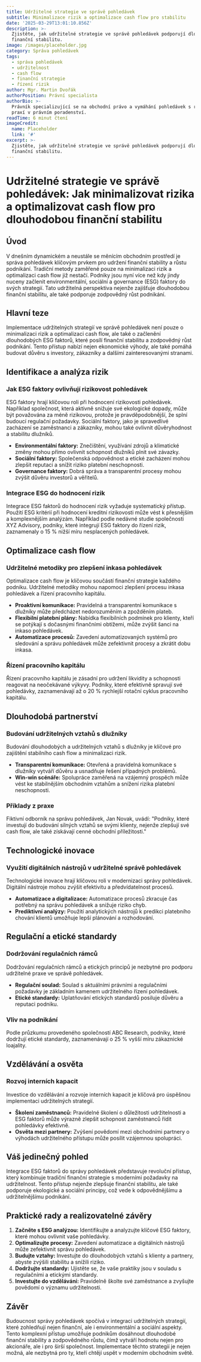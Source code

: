 ```yaml
---
title: Udržitelné strategie ve správě pohledávek
subtitle: Minimalizace rizik a optimalizace cash flow pro stabilitu
date: '2025-03-29T13:01:10.856Z'
description: >-
  Zjistěte, jak udržitelné strategie ve správě pohledávek podporují dlouhodobou
  finanční stabilitu.
image: /images/placeholder.jpg
category: Správa pohledávek
tags:
  - správa pohledávek
  - udržitelnost
  - cash flow
  - finanční strategie
  - řízení rizik
author: Mgr. Martin Dvořák
authorPosition: Právní specialista
authorBio: >-
  Právník specializující se na obchodní právo a vymáhání pohledávek s rozsáhlou
  praxí v právním poradenství.
readTime: 6 minut čtení
imageCredit:
  name: Placeholder
  link: '#'
excerpt: >-
  Zjistěte, jak udržitelné strategie ve správě pohledávek podporují dlouhodobou
  finanční stabilitu.
---
```

# Udržitelné strategie ve správě pohledávek: Jak minimalizovat rizika a optimalizovat cash flow pro dlouhodobou finanční stabilitu

## Úvod

V dnešním dynamickém a neustále se měnícím obchodním prostředí je správa pohledávek klíčovým prvkem pro udržení finanční stability a růstu podnikání. Tradiční metody zaměřené pouze na minimalizaci rizik a optimalizaci cash flow již nestačí. Podniky jsou nyní více než kdy jindy nuceny začlenit environmentální, sociální a governance (ESG) faktory do svých strategií. Tato udržitelná perspektiva nejenže zajišťuje dlouhodobou finanční stabilitu, ale také podporuje zodpovědný růst podnikání.

## Hlavní teze

Implementace udržitelných strategií ve správě pohledávek není pouze o minimalizaci rizik a optimalizaci cash flow, ale také o začlenění dlouhodobých ESG faktorů, které posílí finanční stabilitu a zodpovědný růst podnikání. Tento přístup nabízí nejen ekonomické výhody, ale také pomáhá budovat důvěru s investory, zákazníky a dalšími zainteresovanými stranami.

## Identifikace a analýza rizik

### Jak ESG faktory ovlivňují rizikovost pohledávek

ESG faktory hrají klíčovou roli při hodnocení rizikovosti pohledávek. Například společnost, která aktivně snižuje své ekologické dopady, může být považována za méně rizikovou, protože je pravděpodobnější, že splní budoucí regulační požadavky. Sociální faktory, jako je spravedlivé zacházení se zaměstnanci a zákazníky, mohou také ovlivnit důvěryhodnost a stabilitu dlužníků.

- **Environmentální faktory:** Znečištění, využívání zdrojů a klimatické změny mohou přímo ovlivnit schopnost dlužníků plnit své závazky.
- **Sociální faktory:** Společenská odpovědnost a etické zacházení mohou zlepšit reputaci a snížit riziko platební neschopnosti.
- **Governance faktory:** Dobrá správa a transparentní procesy mohou zvýšit důvěru investorů a věřitelů.

### Integrace ESG do hodnocení rizik

Integrace ESG faktorů do hodnocení rizik vyžaduje systematický přístup. Použití ESG kritérií při hodnocení kreditní rizikovosti může vést k přesnějším a komplexnějším analýzám. Například podle nedávné studie společnosti XYZ Advisory, podniky, které integrují ESG faktory do řízení rizik, zaznamenaly o 15 % nižší míru nesplacených pohledávek.

## Optimalizace cash flow

### Udržitelné metodiky pro zlepšení inkasa pohledávek

Optimalizace cash flow je klíčovou součástí finanční strategie každého podniku. Udržitelné metodiky mohou napomoci zlepšení procesu inkasa pohledávek a řízení pracovního kapitálu.

- **Proaktivní komunikace:** Pravidelná a transparentní komunikace s dlužníky může předcházet nedorozuměním a zpožděním plateb.
- **Flexibilní platební plány:** Nabídka flexibilních podmínek pro klienty, kteří se potýkají s dočasnými finančními obtížemi, může zvýšit šanci na inkaso pohledávek.
- **Automatizace procesů:** Zavedení automatizovaných systémů pro sledování a správu pohledávek může zefektivnit procesy a zkrátit dobu inkasa.

### Řízení pracovního kapitálu

Řízení pracovního kapitálu je zásadní pro udržení likvidity a schopnosti reagovat na neočekávané výkyvy. Podniky, které efektivně spravují své pohledávky, zaznamenávají až o 20 % rychlejší rotační cyklus pracovního kapitálu.

## Dlouhodobá partnerství

### Budování udržitelných vztahů s dlužníky

Budování dlouhodobých a udržitelných vztahů s dlužníky je klíčové pro zajištění stabilního cash flow a minimalizaci rizik.

- **Transparentní komunikace:** Otevřená a pravidelná komunikace s dlužníky vytváří důvěru a usnadňuje řešení případných problémů.
- **Win-win scénáře:** Spolupráce zaměřená na vzájemný prospěch může vést ke stabilnějším obchodním vztahům a snížení rizika platební neschopnosti.

### Příklady z praxe

Fiktivní odborník na správu pohledávek, Jan Novak, uvádí: "Podniky, které investují do budování silných vztahů se svými klienty, nejenže zlepšují své cash flow, ale také získávají cenné obchodní příležitosti."

## Technologické inovace

### Využití digitálních nástrojů v udržitelné správě pohledávek

Technologické inovace hrají klíčovou roli v modernizaci správy pohledávek. Digitální nástroje mohou zvýšit efektivitu a předvídatelnost procesů.

- **Automatizace a digitalizace:** Automatizace procesů zkracuje čas potřebný na správu pohledávek a snižuje riziko chyb.
- **Prediktivní analýzy:** Použití analytických nástrojů k predikci platebního chování klientů umožňuje lepší plánování a rozhodování.

## Regulační a etické standardy

### Dodržování regulačních rámců

Dodržování regulačních rámců a etických principů je nezbytné pro podporu udržitelné praxe ve správě pohledávek.

- **Regulační soulad:** Soulad s aktuálními právními a regulačními požadavky je základním kamenem udržitelného řízení pohledávek.
- **Etické standardy:** Uplatňování etických standardů posiluje důvěru a reputaci podniku.

### Vliv na podnikání

Podle průzkumu provedeného společností ABC Research, podniky, které dodržují etické standardy, zaznamenávají o 25 % vyšší míru zákaznické loajality.

## Vzdělávání a osvěta

### Rozvoj interních kapacit

Investice do vzdělávání a rozvoje interních kapacit je klíčová pro úspěšnou implementaci udržitelných strategií.

- **Školení zaměstnanců:** Pravidelné školení o důležitosti udržitelnosti a ESG faktorů může výrazně zlepšit schopnost zaměstnanců řídit pohledávky efektivně.
- **Osvěta mezi partnery:** Zvýšení povědomí mezi obchodními partnery o výhodách udržitelného přístupu může posílit vzájemnou spolupráci.

## Váš jedinečný pohled

Integrace ESG faktorů do správy pohledávek představuje revoluční přístup, který kombinuje tradiční finanční strategie s moderními požadavky na udržitelnost. Tento přístup nejenže zlepšuje finanční stabilitu, ale také podporuje ekologické a sociální principy, což vede k odpovědnějšímu a udržitelnějšímu podnikání.

## Praktické rady a realizovatelné závěry

1. **Začněte s ESG analýzou:** Identifikujte a analyzujte klíčové ESG faktory, které mohou ovlivnit vaše pohledávky.
2. **Optimalizujte procesy:** Zavedení automatizace a digitálních nástrojů může zefektivnit správu pohledávek.
3. **Budujte vztahy:** Investujte do dlouhodobých vztahů s klienty a partnery, abyste zvýšili stabilitu a snížili riziko.
4. **Dodržujte standardy:** Ujistěte se, že vaše praktiky jsou v souladu s regulačními a etickými standardy.
5. **Investujte do vzdělávání:** Pravidelně školte své zaměstnance a zvyšujte povědomí o významu udržitelnosti.

## Závěr

Budoucnost správy pohledávek spočívá v integraci udržitelných strategií, které zohledňují nejen finanční, ale i environmentální a sociální aspekty. Tento komplexní přístup umožňuje podnikům dosáhnout dlouhodobé finanční stability a zodpovědného růstu, čímž vytváří hodnotu nejen pro akcionáře, ale i pro širší společnost. Implementace těchto strategií je nejen možná, ale nezbytná pro ty, kteří chtějí uspět v moderním obchodním světě.
